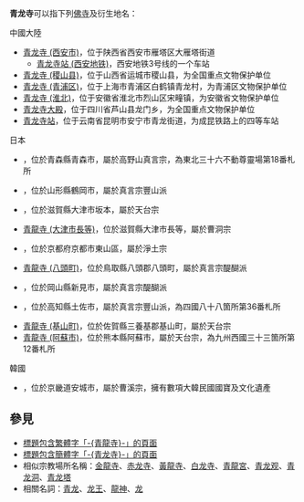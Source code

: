'''青龙寺'''可以指下列[[佛寺|佛寺]]及衍生地名：

;中國大陸
* [[青龙寺_(西安市)|青龙寺 (西安市)]]，位于陕西省西安市雁塔区大雁塔街道
** [[青龙寺站_(西安地铁)|青龙寺站 (西安地铁)]]，西安地铁3号线的一个车站
* [[青龙寺_(稷山县)|青龙寺 (稷山县)]]，位于山西省运城市稷山县，为全国重点文物保护单位
* [[青龙寺_(青浦区)|青龙寺 (青浦区)]]，位于上海市青浦区白鹤镇青龙村，为青浦区文物保护单位
* [[青龙寺_(淮北)|青龙寺 (淮北)]]，位于安徽省淮北市烈山区宋疃镇，为安徽省文物保护单位
* [[青龙寺大殿|青龙寺大殿]]，位于四川省芦山县龙门乡，为全国重点文物保护单位
* [[青龙寺站|青龙寺站]]，位于云南省昆明市安宁市青龙街道，为成昆铁路上的四等车站

;日本
* {{lj|青龍寺 (青森市)}}，位於青森縣青森市，屬於高野山真言宗，為東北三十六不動尊靈場第18番札所
* {{lj|青龍寺 (鶴岡市)}}，位於山形縣鶴岡市，屬於真言宗豐山派
* {{lj|青龍寺 (大津市坂本)}}，位於滋賀縣大津市坂本，屬於天台宗
* [[青龍寺_(大津市長等)|青龍寺 (大津市長等)]]，位於滋賀縣大津市長等，屬於曹洞宗
* {{lj|青龍寺 (京都市東山区)}}，位於京都府京都市東山區，屬於淨土宗
* [[青龍寺_(八頭町)|青龍寺 (八頭町)]]，位於鳥取縣八頭郡八頭町，屬於真言宗醍醐派
* {{lj|青龍寺 (新見市)}}，位於岡山縣新見市，屬於真言宗醍醐派
* {{lj|青龍寺 (土佐市)}}，位於高知縣土佐市，屬於真言宗豐山派，為四國八十八箇所第36番札所
* [[青龍寺_(基山町)|青龍寺 (基山町)]]，位於佐賀縣三養基郡基山町，屬於天台宗
* [[青龍寺_(阿蘇市)|青龍寺 (阿蘇市)]]，位於熊本縣阿蘇市，屬於天台宗，為九州西國三十三箇所第12番札所

;韓國
* {{lk|青龍寺 (安城市)|청룡사_(안성시)}}，位於京畿道安城市，屬於曹溪宗，擁有數項大韓民國國寶及文化遺產

== 參見 ==
* [[Special:Search/intitle:"青龍寺"|標題包含繁體字「-{青龍寺}-」的頁面]]
* [[Special:Search/intitle:"青龙寺"|標題包含簡體字「-{青龙寺}-」的頁面]]
* 相似宗教場所名稱：[[金龍寺|金龍寺]]、[[赤龙寺|赤龙寺]]、[[黃龍寺|黃龍寺]]、[[白龙寺|白龙寺]]、[[青龍宮|青龍宮]]、[[青龙观|青龙观]]、[[青龙洞|青龙洞]]、[[青龙塔|青龙塔]]
* 相關名詞：[[青龙|青龙]]、[[龙王|龙王]]、[[龍神|龍神]]、[[龙|龙]]

{{Disambiguation|Cat=三字佛寺消歧義|Qinglongsi}}
